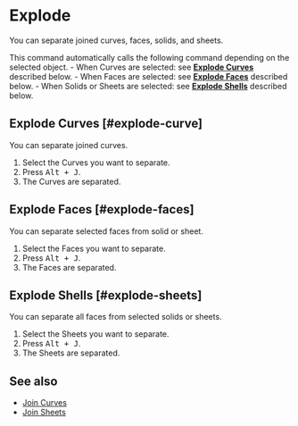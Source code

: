 
# Explode

<Reference shortcut="Alt + J" command="Explode" button="" />

You can separate joined curves, faces, solids, and sheets.

This command automatically calls the following command depending on the selected object.
    - When Curves are selected: see [**Explode Curves**](#explode-curve) described below.
    - When Faces are selected: see [**Explode Faces**](#explode-faces) described below.
    - When Solids or Sheets are selected: see [**Explode Shells**](#explode-sheets) described below.

## Explode Curves [#explode-curve]

You can separate joined curves.

1. Select the Curves you want to separate.
2. Press <kbd>Alt + J</kbd>.
3. The Curves are separated.

## Explode Faces [#explode-faces]

You can separate selected faces from solid or sheet.

1. Select the Faces you want to separate.
2. Press <kbd>Alt + J</kbd>.
3. The Faces are separated.

## Explode Shells [#explode-sheets]

You can separate all faces from selected solids or sheets.

1. Select the Sheets you want to separate.
2. Press <kbd>Alt + J</kbd>.
3. The Sheets are separated.

## See also
- [Join Curves](../sketch/join#join-curves)
- [Join Sheets](../solid/join#join-sheets)








